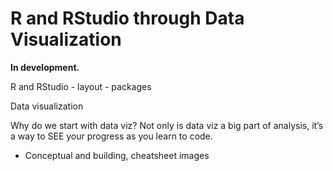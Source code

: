 # R and RStudio through Data Visualization {#r-viz}

**In development.** 

 R and RStudio
- layout 
- packages

 Data visualization

Why do we start with data viz? Not only is data viz a big part of analysis, it’s a way to SEE your progress as you learn to code.

- Conceptual and building, cheatsheet images



